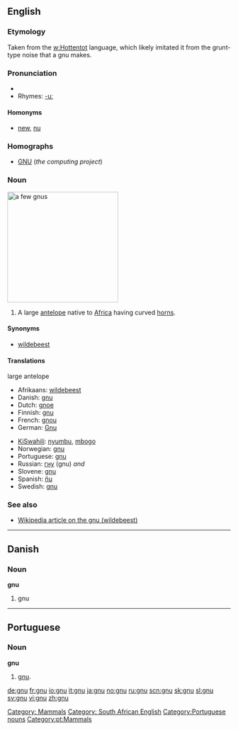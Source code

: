 {{see|Gnu}}
==English==

===Etymology===
Taken from the [[w:Hottentot]] language, which likely imitated it from the grunt-type noise that a gnu makes.

===Pronunciation===
*{{IPA|/nu:/}} 
*Rhymes: [[Rhymes:English:-uː|-uː]]

====Homonyms====
* [[new]], [[nu]]

===Homographs===
*[[GNU]] (''the computing project'')

===Noun===
[[Image:Gnou_02_2005-07-01.jpg|thumb|right|250px|a few gnus]]
{{en-noun}}
#A large [[antelope]] native to [[Africa]] having curved [[horn]]s.

====Synonyms====
*[[wildebeest]]

====Translations====
;large antelope
{{top}}
*Afrikaans: [[wildebeest]]
*Danish: [[#Danish|gnu]] {{c}}
*Dutch: [[gnoe]] {{m}}
*Finnish: [[#Finnish|gnu]]
*French: [[gnou]] {{m}}
*German: [[Gnu]] {{n}}
{{mid}}
*[[KiSwahili]]: [[nyumbu]], [[mbogo]]
*Norwegian: [[#Norwegian|gnu]] {{m}}
*Portuguese: [[#Portuguese|gnu]] {{m}}
*Russian: [[гну]] (gnu) {{f}} ''and'' {{m}}
*Slovene: [[#Slovene|gnu]] {{m}}
*Spanish: [[ñu]] {{m}}
*Swedish: [[#Swedish|gnu]] {{c}}
{{bottom}}

===See also===
*[[w:wildebeest|Wikipedia article on the gnu (wildebeest)]]

[[Category: Mammals]] [[Category: South African English]]
----

==Danish==
===Noun===
'''gnu'''

#gnu

----

==Portuguese==
===Noun===
'''gnu''' {{m}}
# [[#English|gnu]].

[[Category:Portuguese nouns]]
[[Category:pt:Mammals]]

[[de:gnu]]
[[fr:gnu]]
[[io:gnu]]
[[it:gnu]]
[[ja:gnu]]
[[no:gnu]]
[[ru:gnu]]
[[scn:gnu]]
[[sk:gnu]]
[[sl:gnu]]
[[sv:gnu]]
[[vi:gnu]]
[[zh:gnu]]